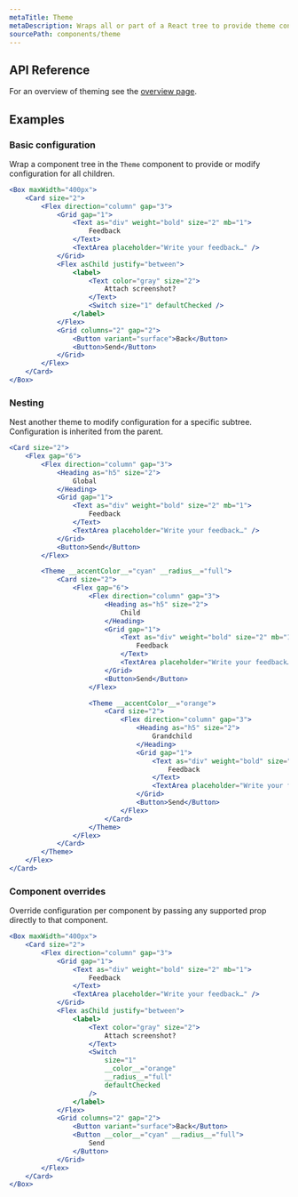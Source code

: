 ```yaml
---
metaTitle: Theme
metaDescription: Wraps all or part of a React tree to provide theme configuration.
sourcePath: components/theme
---
```


## API Reference

For an overview of theming see the [overview page](/themes/docs/theme/overview).

<ThemesPropsTable defs="themePropDefs" />

## Examples

### Basic configuration

Wrap a component tree in the `Theme` component to provide or modify configuration for all children.

```jsx live=true
<Box maxWidth="400px">
	<Card size="2">
		<Flex direction="column" gap="3">
			<Grid gap="1">
				<Text as="div" weight="bold" size="2" mb="1">
					Feedback
				</Text>
				<TextArea placeholder="Write your feedback…" />
			</Grid>
			<Flex asChild justify="between">
				<label>
					<Text color="gray" size="2">
						Attach screenshot?
					</Text>
					<Switch size="1" defaultChecked />
				</label>
			</Flex>
			<Grid columns="2" gap="2">
				<Button variant="surface">Back</Button>
				<Button>Send</Button>
			</Grid>
		</Flex>
	</Card>
</Box>
```

### Nesting

Nest another theme to modify configuration for a specific subtree. Configuration is inherited from the parent.

```jsx live=true scroll=true line=16,32
<Card size="2">
	<Flex gap="6">
		<Flex direction="column" gap="3">
			<Heading as="h5" size="2">
				Global
			</Heading>
			<Grid gap="1">
				<Text as="div" weight="bold" size="2" mb="1">
					Feedback
				</Text>
				<TextArea placeholder="Write your feedback…" />
			</Grid>
			<Button>Send</Button>
		</Flex>

		<Theme __accentColor__="cyan" __radius__="full">
			<Card size="2">
				<Flex gap="6">
					<Flex direction="column" gap="3">
						<Heading as="h5" size="2">
							Child
						</Heading>
						<Grid gap="1">
							<Text as="div" weight="bold" size="2" mb="1">
								Feedback
							</Text>
							<TextArea placeholder="Write your feedback…" />
						</Grid>
						<Button>Send</Button>
					</Flex>

					<Theme __accentColor__="orange">
						<Card size="2">
							<Flex direction="column" gap="3">
								<Heading as="h5" size="2">
									Grandchild
								</Heading>
								<Grid gap="1">
									<Text as="div" weight="bold" size="2" mb="1">
										Feedback
									</Text>
									<TextArea placeholder="Write your feedback…" />
								</Grid>
								<Button>Send</Button>
							</Flex>
						</Card>
					</Theme>
				</Flex>
			</Card>
		</Theme>
	</Flex>
</Card>
```

### Component overrides

Override configuration per component by passing any supported prop directly to that component.

```jsx live=true line=15,20
<Box maxWidth="400px">
	<Card size="2">
		<Flex direction="column" gap="3">
			<Grid gap="1">
				<Text as="div" weight="bold" size="2" mb="1">
					Feedback
				</Text>
				<TextArea placeholder="Write your feedback…" />
			</Grid>
			<Flex asChild justify="between">
				<label>
					<Text color="gray" size="2">
						Attach screenshot?
					</Text>
					<Switch
						size="1"
						__color__="orange"
						__radius__="full"
						defaultChecked
					/>
				</label>
			</Flex>
			<Grid columns="2" gap="2">
				<Button variant="surface">Back</Button>
				<Button __color__="cyan" __radius__="full">
					Send
				</Button>
			</Grid>
		</Flex>
	</Card>
</Box>
```
